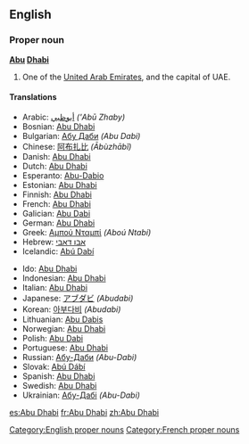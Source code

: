 ==English==

===Proper noun===
{{wikipedia}}
'''[[Abu]] [[Dhabi]]'''

# One of the [[United Arab Emirates]], and the capital of UAE.

====Translations====
{{top}}
*Arabic: [[أبوظبي]] ''('Abū Zhaby)''
*Bosnian: [[Abu Dhabi]]
*Bulgarian: [[Абу Даби]] ''(Abu Dabi)''
*Chinese: [[阿布扎比]] ''(Ābùzhābĭ)''
*Danish: [[Abu Dhabi]]
*Dutch: [[Abu Dhabi]]
*Esperanto: [[Abu-Dabio]]
*Estonian: [[Abu Dhabi]]
*Finnish: [[Abu Dhabi]]
*French: [[Abu Dhabi]]
*Galician: [[Abu Dabi]]
*German: [[Abu Dhabi]]
*Greek: [[Αμπού Νταμπί]] ''(Aboú Ntabí)''
*Hebrew: [[אבו דאבי]]
*Icelandic: [[Abú Dabí]]
{{mid}}
*Ido: [[Abu Dhabi]]
*Indonesian: [[Abu Dhabi]]
*Italian: [[Abu Dhabi]]
*Japanese: [[アブダビ]] ''(Abudabi)''
*Korean: [[아부다비]] ''(Abudabi)''
*Lithuanian: [[Abu Dabis]]
*Norwegian: [[Abu Dhabi]]
*Polish: [[Abu Dabi]]
*Portuguese: [[Abu Dhabi]]
*Russian: [[Абу-Даби]] ''(Abu-Dabi)''
*Slovak: [[Abú Dábí]]
*Spanish: [[Abu Dhabi]]
*Swedish: [[Abu Dhabi]]
*Ukrainian: [[Абу-Дабі]] ''(Abu-Dabi)''
{{bottom}}

[[Category:English proper nouns]] [[Category:French proper nouns]]

[[es:Abu Dhabi]]
[[fr:Abu Dhabi]]
[[zh:Abu Dhabi]]